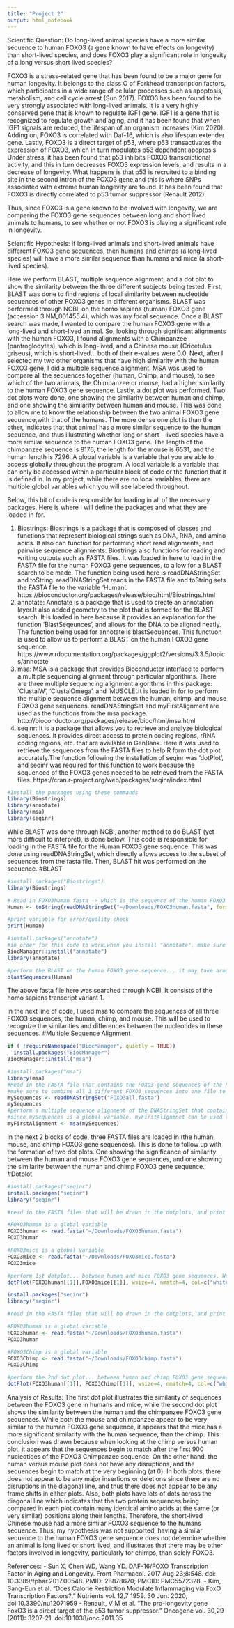 ```yaml
---
title: "Project 2"
output: html_notebook
---
```

Scientific Question: Do long-lived animal species have a more similar sequence to human FOXO3 (a gene known to have effects on longevity) than short-lived species, and does FOXO3 play a significant role in longevity of a long versus short lived species?

FOXO3 is a stress-related gene that has been found to be a major gene for human longevity.  It belongs to the class O of Forkhead transcription factors, which participates in a wide range of cellular processes such as apoptosis, metabolism, and cell cycle arrest (Sun 2017). FOXO3 has been found to be very strongly associated with long-lived animals. It is a very highly conserved gene that is known to regulate IGF1 gene.  IGF1 is a gene that is recognized to regulate growth and aging, and it has been found that when IGF1 signals are reduced, the lifespan of an organism increases (Kim 2020).  Adding on, FOXO3 is correlated with Daf-16, which is also lifespan extender gene.   Lastly, FOXO3 is a direct target of p53, where p53 transactivates the expression of FOXO3, which in turn modulates p53 dependent apoptosis.  Under stress, it has been found that p53 inhibits FOXO3 transcriptional activity, and this in turn decreases FOXO3 expression levels, and results in a decrease of longevity.  What happens is that p53 is recruited to a binding site in the second intron of the FOXO3 gene,and this is where SNPs associated with extreme human longevity are found. It has been found that FOXO3 is directly correlated to p53 tumor suppressor (Renault 2012). 

Thus, since FOXO3  is a gene known to be involved with longevity, we are comparing the FOXO3 gene sequences between long and short lived animals to humans, to see whether or not FOXO3 is playing a significant role in longevity. 

Scientific Hypothesis: If long-lived animals and short-lived animals have different FOXO3 gene sequences, then humans and chimps (a long-lived species) will have a more similar sequence than humans and mice (a short-lived species).

Here we perform BLAST, multiple sequence alignment, and a dot plot to show the similarity between the three different subjects being tested. First, BLAST was done to find regions of local similarity between nucleotide sequences of other FOXO3 genes in different organisms. BLAST was performed through NCBI, on the homo sapiens (human) FOXO3 gene (accession 3 NM_001455.4), which was my focal sequence. Once a BLAST search was made, I wanted to compare the human FOXO3 gene with a long-lived and short-lived animal.  So, looking through significant alignments with the human FOXO3, I found alignments with a Chimpanzee (pantroglodytes), which is long-lived, and a Chinese mouse (Cricetulus griseus), which is short-lived... both of their e-values were 0.0. Next, after I selected my two other organisms that have high similarity with the human FOXO3 gene, I did a multiple sequence alignment. MSA was used to compare all the sequences together (human, Chimp, and mouse), to see which of the two animals, the Chimpanzee or mouse, had a higher similarity to the human FOXO3 gene sequence. Lastly, a dot plot was performed.  Two dot plots were done, one showing the similarity between human and chimp, and one showing the similarity between human and mouse.  This was done to allow me to know the relationship between the two animal FOXO3 gene sequence,with that of the humans.  The more dense one plot is than the other, indicates that that animal has a more similar sequence to the human sequence, and thus illustrating whether long or short - lived species have a more similar sequence to the human FOXO3 gene. The length of the chimpanzee sequence is 8176, the length for the mouse is 6531, and the human length is 7296.  A global variable is a variable that you are able to access globally throughout the program.  A local variable is a variable that can only be accessed within a particular block of code or the function that it is defined in.  In my project, while there are no local variables, there are multiple global variables which you will see labeled throughout.

Below, this bit of code is responsible for loading in all of the necessary packages. Here is where I will define the packages and what they are loaded in for.

1) Biostrings: Biostrings is a package that is composed of classes and functions that represent biological strings such as DNA, RNA, and amino acids. It also can function for performing short read alignments, and pairwise sequence alignments.  Biostrings also functions for reading and writing outputs such as FASTA files. It was loaded in here to load in the FASTA file for the human FOXO3 gene sequences, to allow for a BLAST search to be made.  The function being used here is readDNAStringSet and toString.  readDNAStringSet reads in the FASTA file and toString sets the FASTA file to the variable 'Human'.  https://bioconductor.org/packages/release/bioc/html/Biostrings.html  
2) annotate:  Annotate is a package that is used to create an annotation layer.It also added geometry to the plot that is formed for the BLAST search.  It is loaded in here because it provides an explanation for the function 'BlastSeqeunces', and allows for the DNA to be aligned neatly. The function being used for annotate is blastSequences. This functuon is used to allow us to perform a BLAST on the human FOXO3 gene sequence.  https://www.rdocumentation.org/packages/ggplot2/versions/3.3.5/topics/annotate
3) msa:  MSA is a package that provides Bioconducter interface to perform a multiple sequencing alignment through particular algorithms. There are three multiple sequencing alignment algorithms in this package: ‘ClustalW’, ‘ClustalOmega’, and ‘MUSCLE’.It is loaded in for to perform the multiple sequence alignment between the human, chimp, and mouse FOXO3 gene sequences. readDNAStringSet and myFirstAlignment are used as the functions from the msa package. http://bioconductor.org/packages/release/bioc/html/msa.html
4) seqinr:  It is a package that allows you to retrieve and analyze biological sequences. It provides direct access to protein coding regions, rRNA coding regions, etc. that are available in GenBank.  Here it was used to retrieve the sequences from the FASTA files to help R form the dot plot accurately.The function following the installation of seqinr was 'dotPlot', and seqinr was required for this function to work because the sequenced of the FOXO3 genes needed to be retrieved from the FASTA files. https://cran.r-project.org/web/packages/seqinr/index.html
```r
#Install the packages using these commands 
library(Biostrings)
library(annotate)
library(msa)
library(seqinr)
```


While BLAST was done through NCBI, another method to do BLAST (yet more difficult to interpret), is done below.  This code is responsible for loading in the FASTA file for the Human FOXO3 gene sequence.  This was done using readDNAStringSet, which directly allows access to the subset of sequences from the fasta file.  Then, BLAST hit was performed on the sequence. 
#BLAST
```r
#install.packages("Biostrings")
library(Biostrings)

# Read in FOXO3human fasta -> which is the sequence of the human FOXO3 gene
Human <- toString(readDNAStringSet("~/Downloads/FOXO3human.fasta", format = "fasta", nrec = 1L, skip = 0L, seek.first.rec = FALSE, use.names = TRUE, with.qualities = FALSE ))

#print variable for error/quality check
print(Human)

#install.packages("annotate")
#in order for this code to work,when you install "annotate", make sure to type 'n' when it asks you to update all/some/none
BiocManager::install("annotate")
library(annotate)

#perform the BLAST on the human FOXO3 gene sequence... it may take around a total of 250 seconds, make sure to type 'y' every time it asks if you should (wait another 40 seconds?)
blastSequences(Human)
```
The above fasta file here was searched through NCBI.  It consists of the homo sapiens transcript variant 1.

In the next line of code, I used msa to compare the sequences of all three FOXO3 sequences, the human, chimp, and mouse. This will be used to recognize the similarities and differences between the nucleotides in these sequences. 
#Multiple Sequence Alignment
```r
if ( !requireNamespace("BiocManager", quietly = TRUE))
  install.packages("BiocManager")
BiocManager::install("msa")

#install.packages("msa")
library(msa)
#Read in the FASTA file that contains the FOXO3 gene sequences of the human, mouse, and chimpanzee. mySeqeunces is a global variable 
#make sure to combine all 3 different FOXO3 sequences into one file to ensure that the msa runs properly 
mySequences <- readDNAStringSet("FOXO3all.fasta")
mySequences
#perform a multiple sequence alignment of the DNAStringSet that contains all 3 sequences
#since mySequences is a global variable, myFirstAlignmnet can be used to align the sequences in the fasta file. 
myFirstAlignment <- msa(mySequences)

```

In the next 2 blocks of code, three FASTA files are loaded in (the human, mouse, and chimp FOXO3 gene sequences). This is done to follow up with the formation of two dot plots.  One showing the significance of similarity between the human and mouse FOXO3 gene sequences, and one showing the similarity between the human and chimp FOXO3 gene sequence. 
#Dotplot
```r
#install.packages("seqinr")
install.packages("seqinr")
library("seqinr")

#read in the FASTA files that will be drawn in the dotplots, and print each sequence 

#FOXO3human is a global variable 
FOXO3human <- read.fasta("~/Downloads/FOXO3human.fasta")
FOXO3human

#FOXO3mice is a global variable 
FOXO3mice <- read.fasta("~/Downloads/FOXO3mice.fasta")
FOXO3mice

#perform 1st dotplot... between human and mice FOXO3 gene sequences. We will be changing the parameters of the dotplot in order to allow us better interpret it.  The window size will be 3, where we are looking at 3 nucleotides at a time,and the number of matches is also 3, which represents the number of matches to plot per window.
dotPlot(FOXO3human[[1]],FOXO3mice[[1]], wsize=4, nmatch=4, col=c("white", "black"))
```

```r
install.packages("seqinr")
library("seqinr")

#read in the FASTA files that will be drawn in the dotplots, and print each sequence 

#FOXO3human is a global variable 
FOXO3human <- read.fasta("~/Downloads/FOXO3human.fasta")
FOXO3human

#FOXO3Chimp is a global variable 
FOXO3Chimp <- read.fasta("~/Downloads/FOXO3chimp.fasta")
FOXO3Chimp

#perform the 2nd dot plot... between human and chimp FOXO3 gene sequences.  We will be changing the parameters of the dotplot in order to allow us better interpret it.  The window size will be 3, where we are looking at 3 nucleotides at a time,and the number of matches is also 3, which represents the number of matches to plot per window.
dotPlot(FOXO3human[[1]], FOXO3Chimp[[1]], wsize=4, nmatch=4, col=c("white", "black"))
```

Analysis of Results: 
The first dot plot illustrates the similarity of sequences between the FOXO3 gene in humans and mice, while the second dot plot shows the similarity between the human and the chimpanzee FOXO3 gene sequences.  While both the mouse and chimpanzee appear to be very similar to the human FOXO3 gene sequence, it appears that the mice has a more significant similarity with the human sequence, than the chimp.  This conclusion was drawn because when looking at the chimp versus human plot, it appears  that the sequences begin to match after the first 900 nucleotides of the FOXO3 Chimpanzee sequence.  On the other hand, the human versus mouse plot does not have any disruptions, and the sequences begin to match at the very beginning (at 0).
In both plots, there does not appear to be any major insertions or deletions since there are no disruptions in the diagonal line, and thus there does not appear to be any frame shifts in either plots. Also, both plots have lots of dots across the diagonal line which indicates that the two protein sequences being compared in each plot contain many identical amino acids at the same (or very similar) positions along their lengths.  Therefore, the short-lived Chinese mouse had a more similar FOXO3 sequence to the humans sequence.  Thus, my hypothesis was not supported, having a similar sequence to the human FOXO3 gene sequence does not determine whether an animal is long lived or short lived, and illustrates that there may be other factors involved in longevity, particularly for chimps, than solely FOXO3.    


References: 
- Sun X, Chen WD, Wang YD. DAF-16/FOXO Transcription Factor in Aging and Longevity. Front Pharmacol. 2017 Aug 23;8:548. doi: 10.3389/fphar.2017.00548. PMID: 28878670; PMCID: PMC5572328.
- Kim, Sang-Eun et al. “Does Calorie Restriction Modulate Inflammaging via FoxO Transcription Factors?.” Nutrients vol. 12,7 1959. 30 Jun. 2020, doi:10.3390/nu12071959
- Renault, V M et al. “The pro-longevity gene FoxO3 is a direct target of the p53 tumor suppressor.” Oncogene vol. 30,29 (2011): 3207-21. doi:10.1038/onc.2011.35
